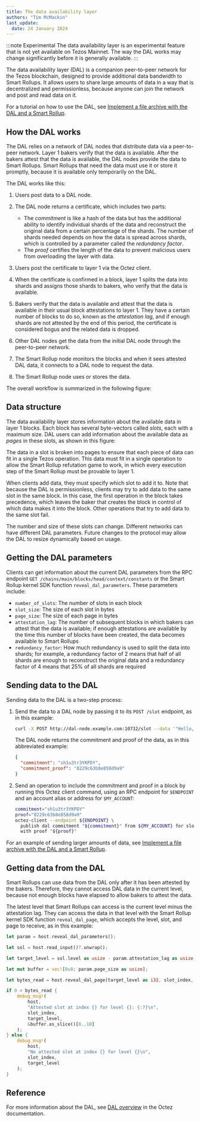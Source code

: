 ```yaml
---
title: The data availability layer
authors: "Tim McMackin"
last_update:
  date: 24 January 2024
---
```



:::note Experimental
The data availability layer is an experimental feature that is not yet available on Tezos Mainnet.
The way the DAL works may change significantly before it is generally available.
:::

The data availability layer (DAL) is a companion peer-to-peer network for the Tezos blockchain, designed to provide additional data bandwidth to Smart Rollups.
It allows users to share large amounts of data in a way that is decentralized and permissionless, because anyone can join the network and post and read data on it.

For a tutorial on how to use the DAL, see [Implement a file archive with the DAL and a Smart Rollup](../tutorials/build-files-archive-with-dal).

## How the DAL works

The DAL relies on a network of DAL nodes that distribute data via a peer-to-peer network.
Layer 1 bakers verify that the data is available.
After the bakers attest that the data is available, the DAL nodes provide the data to Smart Rollups.
Smart Rollups that need the data must use it or store it promptly, because it is available only temporarily on the DAL.

The DAL works like this:

1. Users post data to a DAL node.
1. The DAL node returns a certificate, which includes two parts:

   - The _commitment_ is like a hash of the data but has the additional ability to identify individual shards of the data and reconstruct the original data from a certain percentage of the shards.
   The number of shards needed depends on how the data is spread across shards, which is controlled by a parameter called the _redundancy factor_.
   - The _proof_ certifies the length of the data to prevent malicious users from overloading the layer with data.

1. Users post the certificate to layer 1 via the Octez client.
1. When the certificate is confirmed in a block, layer 1 splits the data into shards and assigns those shards to bakers, who verify that the data is available.
1. Bakers verify that the data is available and attest that the data is available in their usual block attestations to layer 1.
They have a certain number of blocks to do so, known as the _attestation lag_, and if enough shards are not attested by the end of this period, the certificate is considered bogus and the related data is dropped.
1. Other DAL nodes get the data from the initial DAL node through the peer-to-peer network.
1. The Smart Rollup node monitors the blocks and when it sees attested DAL data, it connects to a DAL node to request the data.
1. The Smart Rollup node uses or stores the data.

The overall workflow is summarized in the following figure:

<LucidDiagram width="640px" height="480px" src="https://lucid.app/documents/embedded/cc422278-7319-4a2f-858a-a7b72e1ea3a6" id="ljs6hoejIr1H" />

## Data structure

The data availability layer stores information about the available data in layer 1 blocks.
Each block has several byte-vectors called _slots_, each with a maximum size.
DAL users can add information about the available data as _pages_ in these slots, as shown in this figure:

<LucidDiagram width="640px" height="240px" src="https://lucid.app/documents/embedded/46fa8412-8443-4491-82f6-305aafaf85f2" id="Hxs62lrO0C4d" />

The data in a slot is broken into pages to ensure that each piece of data can fit in a single Tezos operation.
This data must fit in a single operation to allow the Smart Rollup refutation game to work, in which every execution step of the Smart Rollup must be provable to layer 1.

When clients add data, they must specify which slot to add it to.
Note that because the DAL is permissionless, clients may try to add data to the same slot in the same block.
In this case, the first operation in the block takes precedence, which leaves the baker that creates the block in control of which data makes it into the block.
Other operations that try to add data to the same slot fail.

The number and size of these slots can change.
Different networks can have different DAL parameters.
Future changes to the protocol may allow the DAL to resize dynamically based on usage.

## Getting the DAL parameters

Clients can get information about the current DAL parameters from the RPC endpoint `GET /chains/main/blocks/head/context/constants` or the Smart Rollup kernel SDK function `reveal_dal_parameters`.
These parameters include:

- `number_of_slots`: The number of slots in each block
- `slot_size`: The size of each slot in bytes
- `page_size`: The size of each page in bytes
- `attestation_lag`: The number of subsequent blocks in which bakers can attest that the data is available; if enough attestations are available by the time this number of blocks have been created, the data becomes available to Smart Rollups
- `redundancy_factor`: How much redundancy is used to split the data into shards; for example, a redundancy factor of 2 means that half of all shards are enough to reconstruct the original data and a redundancy factor of 4 means that 25% of all shards are required

## Sending data to the DAL

Sending data to the DAL is a two-step process:

1. Send the data to a DAL node by passing it to its `POST /slot` endpoint, as in this example:

   ```bash
   curl -X POST http://dal-node.example.com:10732/slot --data '"Hello, world!"' -H 'Content-Type: application/json'
   ```

   The DAL node returns the commitment and proof of the data, as in this abbreviated example:

   ```json
   {
     "commitment": "sh1u3tr3YKPDY",
     "commitment_proof": "8229c63b8e858d9a9"
   }
   ```

1. Send an operation to include the commitment and proof in a block by running this Octez client command, using an RPC endpoint for `$ENDPOINT` and an account alias or address for `$MY_ACCOUNT`:

   ```bash
   commitment="sh1u3tr3YKPDY"
   proof="8229c63b8e858d9a9"
   octez-client --endpoint ${ENDPOINT} \
     publish dal commitment "${commitment}" from ${MY_ACCOUNT} for slot 10 \
     with proof "${proof}"
   ```

For an example of sending larger amounts of data, see [Implement a file archive with the DAL and a Smart Rollup](../tutorials/build-files-archive-with-dal).

## Getting data from the DAL

Smart Rollups can use data from the DAL only after it has been attested by the bakers.
Therefore, they cannot access DAL data in the current level, because not enough blocks have elapsed to allow bakers to attest the data.

The latest level that Smart Rollups can access is the current level minus the attestation lag.
They can access the data in that level with the Smart Rollup kernel SDK function `reveal_dal_page`, which accepts the level, slot, and page to receive, as in this example:

```rust
let param = host.reveal_dal_parameters();

let sol = host.read_input()?.unwrap();

let target_level = sol.level as usize - param.attestation_lag as usize;

let mut buffer = vec![0u8; param.page_size as usize];

let bytes_read = host.reveal_dal_page(target_level as i32, slot_index, 0, &mut buffer)?;

if 0 < bytes_read {
    debug_msg!(
        host,
        "Attested slot at index {} for level {}: {:?}\n",
        slot_index,
        target_level,
        &buffer.as_slice()[0..10]
    );
} else {
    debug_msg!(
        host,
        "No attested slot at index {} for level {}\n",
        slot_index,
        target_level
    );
}
```

## Reference

For more information about the DAL, see [DAL overview](https://tezos.gitlab.io/shell/dal_overview.html) in the Octez documentation.
